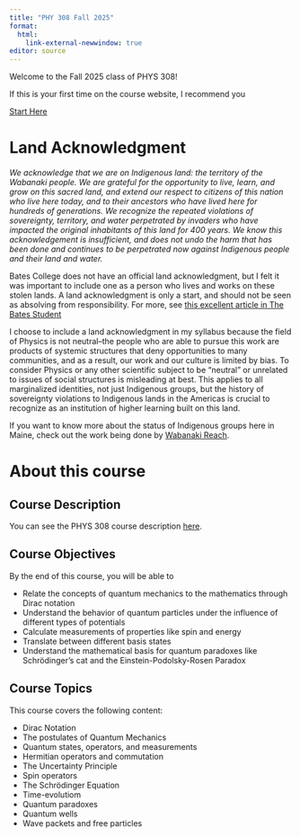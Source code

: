```yaml
---
title: "PHY 308 Fall 2025"
format: 
  html:
    link-external-newwindow: true
editor: source
---
```




Welcome to the Fall 2025 class of PHYS 308!

If this is your first time on the course website, I recommend you

<a target="_blank" class="btn-garnet" href=starthere.qmd>Start Here</a>


# Land Acknowledgment

*We acknowledge that we are on Indigenous land: the territory of the Wabanaki people. We are grateful for the opportunity to live, learn, and grow on this sacred land, and extend our respect to citizens of this nation who live here today, and to their ancestors who have lived here for hundreds of generations. We recognize the repeated violations of sovereignty, territory, and water perpetrated by invaders who have impacted the original inhabitants of this land for 400 years. We know this acknowledgement is insufficient, and does not undo the harm that has been done and continues to be perpetrated now against Indigenous people and their land and water.*

Bates College does not have an official land acknowledgment, but I felt it was important to include one as a person who lives and works on these stolen lands. A land acknowledgment is only a start, and should not be seen as absolving from responsibility. For more, see [this excellent article in The Bates Student](https://thebatesstudent.com/18429/news/does-bates-deserve-a-land-acknowledgement/)

I choose to include a land acknowledgment in my syllabus because the field of Physics is not neutral--the people who are able to pursue this work are products of systemic structures that deny opportunities to many communities, and as a result, our work and our culture is limited by bias. To consider Physics or any other scientific subject to be "neutral" or unrelated to issues of social structures is misleading at best. This applies to all marginalized identities, not just Indigenous groups, but the history of sovereignty violations to Indigenous lands in the Americas is crucial to recognize as an institution of higher learning built on this land.

If you want to know more about the status of Indigenous groups here in Maine, check out the work being done by [Wabanaki Reach](https://www.wabanakireach.org/).

# About this course

## Course Description

You can see the PHYS 308 course description [here](https://phys308.github.io/).

## Course Objectives

By the end of this course, you will be able to

-   Relate the concepts of quantum mechanics to the mathematics through Dirac notation
-   Understand the behavior of quantum particles under the influence of different types of potentials
-   Calculate measurements of properties like spin and energy
-   Translate between different basis states
-   Understand the mathematical basis for quantum paradoxes like Schrödinger's cat and the Einstein-Podolsky-Rosen Paradox

## Course Topics

This course covers the following content:

-   Dirac Notation
-   The postulates of Quantum Mechanics
-   Quantum states, operators, and measurements
-   Hermitian operators and commutation
-   The Uncertainty Principle
-   Spin operators
-   The Schrödinger Equation
-   Time-evolutiom
-   Quantum paradoxes
-   Quantum wells
-   Wave packets and free particles
